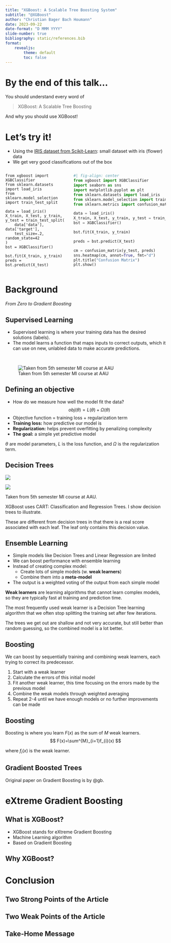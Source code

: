 ```yaml
---
title: "XGBoost: A Scalable Tree Boosting System"
subtitle: "@XGBoost"
author: "Christian Bager Bach Houmann"
date: 2023-09-22
date-format: "D MMM YYYY"
slide-number: true
bibliography: static/references.bib
format: 
    revealjs:
        theme: default
        toc: false
---
```


# By the end of this talk... {.unlisted}

You should understand every word of

> XGBoost: A Scalable Tree Boosting

And why you should use XGBoost!

# Let's try it! {.unlisted .smaller}

-   Using the [IRIS dataset from Scikit-Learn](https://scikit-learn.org/stable/auto_examples/datasets/plot_iris_dataset.html): small dataset with iris (flower) data
-   We get very good classifications out of the box

:::: {layout-ncol="2" layout-valign="center" .columns}
:::{.column width="40%"}
```.python
from xgboost import XGBClassifier
from sklearn.datasets import load_iris
from sklearn.model_selection import train_test_split

data = load_iris()
X_train, X_test, y_train, y_test = train_test_split(
    data['data'], data['target'], 
    test_size=.2, random_state=42
)
bst = XGBClassifier()

bst.fit(X_train, y_train)
preds = bst.predict(X_test)
```
:::

:::{.column width="60%"}

```python
#| fig-align: center
from xgboost import XGBClassifier
import seaborn as sns
import matplotlib.pyplot as plt
from sklearn.datasets import load_iris
from sklearn.model_selection import train_test_split
from sklearn.metrics import confusion_matrix

data = load_iris()
X_train, X_test, y_train, y_test = train_test_split(data['data'], data['target'], test_size=.2, random_state=42)
bst = XGBClassifier()

bst.fit(X_train, y_train)

preds = bst.predict(X_test)

cm = confusion_matrix(y_test, preds)
sns.heatmap(cm, annot=True, fmt="d")
plt.title("Confusion Matrix")
plt.show()
```
:::
::::

# Background

*From Zero to Gradient Boosting*

## Supervised Learning {.smaller}

- Supervised learning is where your training data has the desired solutions (labels).
- The model learns a function that maps inputs to correct outputs, which it can use on new, unlabled data to make accurate predictions.

<br />

![Taken from 5th semester MI course at AAU](static/images/tabular_data.png){fig-align="center"}

## Defining an objective {.unlisted}
- How do we measure how well the model fit the data?
$$
obj(\theta)=L(\theta)+\Omega(\theta)
$$
- Objective function = training loss + regularization term
- **Training loss:** how predictive our model is
- **Regularization:** helps prevent overfitting by penalizing complexity
- **The goal:** a simple yet predictive model

::: aside
$\theta$ are model parameters, $L$ is the loss function, and $\Omega$ is the regularization term.
:::

## Decision Trees {.smaller}

::: {layout-ncol="2"}
![](static/images/tabular_data.png)

![](static/images/decision_trees.png)
:::

::: aside
Taken from 5th semester MI course at AAU.
:::

::: {.notes}
XGBoost uses CART: Classification and Regression Trees. I show decision trees to illustrate.

These are different from decision trees in that there is a real score associated with each leaf. The leaf only contains this decision value.
:::


## Ensemble Learning

-   Simple models like Decision Trees and Linear Regression are limited
-   We can boost performance with ensemble learning
-   Instead of creating complex model:
    -   Create lots of simple models (w. **weak learners**)
    -   Combine them into a **meta-model**
-   The output is a weighted voting of the output from each simple model

::: notes
**Weak learners** are learning algorithms that cannot learn complex models, so they are typically fast at training and prediction time.

 The most frequently used weak learner is a Decision Tree learning algorithm that we often stop splitting the training set after few iterations.
 
 The trees we get out are shallow and not very accurate, but still better than random guessing, so the combined model is a lot better.
:::

## Boosting

We can boost by sequentially training and combining weak learners, each trying to correct its predecessor.

1.  Start with a weak learner
2.  Calculate the errors of this initial model
3.  Fit another weak learner, this time focusing on the errors made by the previous model
4.  Combine the weak models through weighted averaging
5.  Repeat 2-4 until we have enough models or no further improvements can be made

## Boosting {.unlisted}

Boosting is where you learn $F(x)$ as the sum of $M$ weak learners.
$$
F(x)=\sum^{M}_{i=1}f_{i}(x)
$$ 

where $f_{i}(x)$ is the weak learner.

## Gradient Boosted Trees

Original paper on Gradient Boosting is by @gb.

# eXtreme Gradient Boosting

## What is XGBoost?

-   XGBoost stands for eXtreme Gradient Boosting
-   Machine Learning algorithm
-   Based on Gradient Boosting

## Why XGBoost?

# Conclusion

## Two Strong Points of the Article

## Two Weak Points of the Article

## Take-Home Message